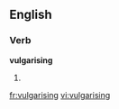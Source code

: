 
==English==

===Verb===
'''vulgarising'''

# {{present participle of|[[vulgarise]]}}

[[fr:vulgarising]]
[[vi:vulgarising]]